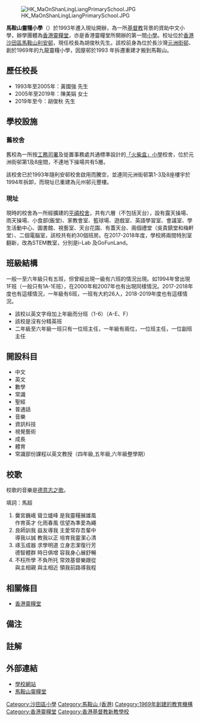 {{Unreferenced|time=2022-04-05T00:17:04+00:00}}
{{Infobox School
| name = 馬鞍山靈糧小學
| other_name = Ma On Shan  Primary School
| image = 
| motto = 信、望、愛，凡事包容，凡事相信，<br />凡事盼望，凡事忍耐，愛是永不止息<br />（[[哥林多前書|哥林多前書]]十三章七節）
| established = 1969年（九龍靈糧小學）<br>1993年（現址）
| type = 津貼小學（全日、男女校）
| religion = 基督教
| affiliation = [[香港靈糧堂|香港靈糧堂]]{{notetag|全稱「基督教靈糧世界佈道會香港靈糧堂堂務委員會」}}
| district = 
| grades = 
| supervisor = 鄧經恩先生
| principal =胡俊秋先生（馬鞍山校第3任）<br/>（2019-20學年上任）
| vice_principal = 劉玉芬女士、鄧少玲女士 
| dean = 
| college = 
| house = 
| sc =
| cs =  
| faculty = 53人
| staff = 
| students = 1000人
| athletics = 
| conference = 
| colors = 
| mascot = 
| magazine = 校訊
| free_label = 
| free_text = 
| free_label2 = 
| free_text2 = 
| free_label3 = 
| free_text3 = 
| address = [[馬鞍山_(香港市鎮)|馬鞍山]][[利安邨|利安邨]]
| tel = (+852)2643 0707
| fax = (+852)2643 0707
| mail = 
| website = [http://www.moslingliang.edu.hk/ http://www.moslingliang.edu.hk/]
}}

[[File:HK_MaOnShanLingLiangPrimarySchool.JPG|thumb]]

'''馬鞍山靈糧小學'''（{{lang-en|Ma On Shan Ling Liang Primary School}}）於1993年遷入現址開辦，為一所[[基督教|基督教]]背景的資助中文小學，辦學團體為[[香港靈糧堂|香港靈糧堂]]，亦是香港靈糧堂所開辦的第一間[[小學|小學]]。校址位於[[香港|香港]][[沙田區|沙田區]][[馬鞍山_(香港市鎮)|馬鞍山]][[利安邨|利安邨]]，現任校長為胡俊秋先生。該校前身為位於長沙灣[[元洲街邨|元洲街邨]]、創於1969年的九龍靈糧小學，因屋邨於1993
年拆遷重建才搬到馬鞍山。

==歷任校長==
*1993年至2005年：黃國強 先生
*2005年至2019年：陳美娟 女士
*2019年至今：胡俊秋 先生

==學校設施== 
===舊校舍===
舊校為一所按[[工務司署|工務司署]]及徙置事務處共通標準設計的[[「火柴盒」小學|「火柴盒」小學]]校舍，位於元洲街邨第1及8座間，不連地下操場共有5層。

該校舍已於1993年隨利安邨校舍啟用而騰空，並連同元洲街邨第1-3及8座樓宇於1994年拆卸，而現址已重建為元州邨元豐樓。

===現址===
現時的校舍為一所經擴建的[[靈活式校舍|平禧校舍]]，共有六層（不包括天台），設有露天操場、雨天操場、小食部(飯堂)、家教會室、籃球場、遊戲室、英語學習室、會議室、學生活動中心、圖書館、視藝室、天台花園、有蓋天台、兩個禮堂（吳貴鎮堂和梅軒堂）、二個電腦室，該校共有約30個班房。在2017-2018年度，學校將兩間特別室翻新，改為STEM教室，分別是i-Lab 及GoFunLand。

==班級結構==
一般一至六年級只有五班，但曾經出現一級有六班的情況出現。如1994年曾出現1F班（一般只有1A-1E班），在2000年和2007年也有出現同樣情況。2017-2018年度也有這樣情況，一年級有6班，一班有大約26人，2018-2019年度也有這樣情況。

*該校以英文字母加上年級而分班（1-6）（A-E、F）
*該校是沒有分精英班
*二年級至六年級一班只有一位班主任，一年級有兩位，一位班主任，一位副班主任

==開設科目==
*中文
*英文
*數學
*常識
*聖經
*普通話
*音樂
*資訊科技
*視覺藝術
*成長
*體育
*常識部份課程以英文教授（四年級,五年級,六年級整學期）

==校歌==

校歌的音樂是[[德意志之歌|德意志之歌]]。

填詞：馬超

#黌宮巍峨  聳立爐峰  是我靈糧展雄風<br />作育英才  化雨春風  信望為準愛為繩
#良師訓我  益友導我  主愛常存吾輩中<br />導我以誠  教我以正  培育我靈潔心清
#琢玉成器  求學明道  立身志潔復行芳<br />德智體群  時日俱增  容我身心展舒暢
#不枉所學  不負所托  常效基督樂跟從<br />與主相親  與主相近  領我前路導我程

==相關條目==
*[[香港靈糧堂|香港靈糧堂]]

== 備注 ==
<div class="references-small">
<references />
</div>

== 註解 ==
{{notefoot}}

==外部連結== 
*[http://www.moslingliang.edu.hk/ 學校網站]
*[https://web.archive.org/web/20070827001456/http://www.moslingliang.edu.hk/church/church.htm 馬鞍山靈糧堂]

[[Category:沙田區小學|Category:沙田區小學]]
[[Category:馬鞍山_(香港)|Category:馬鞍山 (香港)]]
[[Category:1969年創建的教育機構|Category:1969年創建的教育機構]]
[[Category:香港靈糧堂|Category:香港靈糧堂]]
[[Category:香港基督教新教學校|Category:香港基督教新教學校]]